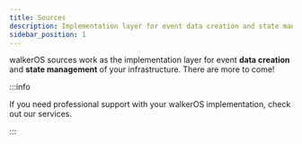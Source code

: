 ```yaml
---
title: Sources
description: Implementation layer for event data creation and state management
sidebar_position: 1
---
```



walkerOS sources work as the implementation layer for event **data creation**
and **state management** of your infrastructure. There are more to come!


<DocCardList />

:::info

If you need professional support with your walkerOS implementation, check out
our&nbsp;<Link to="/services">services</Link>.

:::
